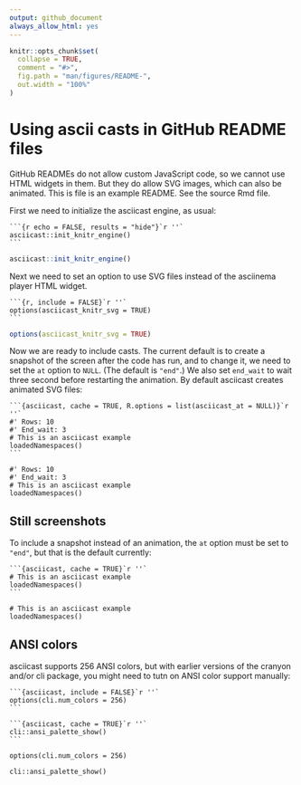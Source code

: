 ```yaml
---
output: github_document
always_allow_html: yes
---
```


<!-- README.md is generated from README.Rmd. Please edit that file -->

```r
knitr::opts_chunk$set(
  collapse = TRUE,
  comment = "#>",
  fig.path = "man/figures/README-",
  out.width = "100%"
)
```

# Using ascii casts in GitHub README files

GitHub READMEs do not allow custom JavaScript code, so we cannot use
HTML widgets in them. But they do allow SVG images, which can also be
animated. This is file is an example README. See the source Rmd file.

First we need to initialize the asciicast engine, as usual:

````
```{r echo = FALSE, results = "hide"}`r ''`
asciicast::init_knitr_engine()
```
````

```r
asciicast::init_knitr_engine()
```

Next we need to set an option to use SVG files instead of the asciinema
player HTML widget.

````
```{r, include = FALSE}`r ''`
options(asciicast_knitr_svg = TRUE)
```
````

```r
options(asciicast_knitr_svg = TRUE)
```

Now we are ready to include casts. The current default is to create a 
snapshot of the screen after the code has run, and to change it, 
we need to set the `at` option to `NULL`. (The default is `"end"`.)
We also set `end_wait` to wait three second before restarting the 
animation. By default asciicast creates animated SVG files:

````
```{asciicast, cache = TRUE, R.options = list(asciicast_at = NULL)}`r ''`
#' Rows: 10
#' End_wait: 3
# This is an asciicast example
loadedNamespaces()
```
````

```asciicast
#' Rows: 10
#' End_wait: 3
# This is an asciicast example
loadedNamespaces()
```

## Still screenshots

To include a snapshot instead of an animation, the `at` option must be 
set to `"end"`, but that is the default currently:

````
```{asciicast, cache = TRUE}`r ''`
# This is an asciicast example
loadedNamespaces()
```
````

```asciicast
# This is an asciicast example
loadedNamespaces()
```

## ANSI colors

asciicast supports 256 ANSI colors, but with earlier versions of the
cranyon and/or cli package, you might need to tutn on ANSI color support
manually:

````
```{asciicast, include = FALSE}`r ''`
options(cli.num_colors = 256)
```

```{asciicast, cache = TRUE}`r ''`
cli::ansi_palette_show()
```
````

```asciicast
options(cli.num_colors = 256)
```

```asciicast
cli::ansi_palette_show()
```
